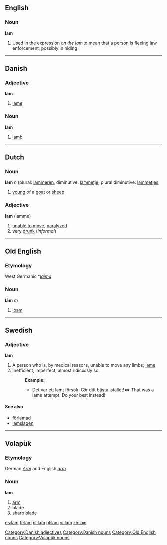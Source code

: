 ==English==

===Noun===
'''lam'''
# Used in the expression ''on the lam''  to mean that a person is fleeing law enforcement, possibly in hiding   

----

==Danish==

=== Adjective ===
'''lam'''

#[[lame]]

[[Category:Danish adjectives]]

=== Noun ===
'''lam'''

#[[lamb]]

[[Category:Danish nouns]]

----

==Dutch==

===Noun===
'''lam''' ''n'' (plural: [[lammeren]], diminutive: [[lammetje]], plural diminutive: [[lammetjes]]

# [[young]] of a [[goat]] or [[sheep]]

===Adjective===
'''lam''' (lamme)
# [[unable to move]], [[paralyzed]]
# very [[drunk]] (''informal'')

----

==Old English==
===Etymology===
West Germanic *''[[laima]]''
===Noun===
'''lām''' ''m''

# [[loam]]

[[Category:Old English nouns]]

----

==Swedish==
===Adjective===
{{sv-adj|lam|lamt|lame|lama|lamare|lamaste|lamaste|lamast}}
'''lam'''
#A person who is, by medical reasons, unable to move any limbs; [[lame]]
#Inefficient, imperfect, almost ridicuosly so.
#:'''Example:'''
#:*Det var ett lamt försök. Gör ditt bästa istället!<=> That was a lame attempt. Do your best instead!

====See also====
*[[förlamad]]
*[[lamslagen]]

----

==Volapük==
{{vo-noun|lam}}
===Etymology===
German ''[[Arm]]'' and English ''[[arm]]''
===Noun===
'''lam'''

# [[arm]]
# blade 
# sharp blade

[[Category:Volapük nouns]]

[[es:lam]]
[[fr:lam]]
[[nl:lam]]
[[pl:lam]]
[[vi:lam]]
[[zh:lam]]